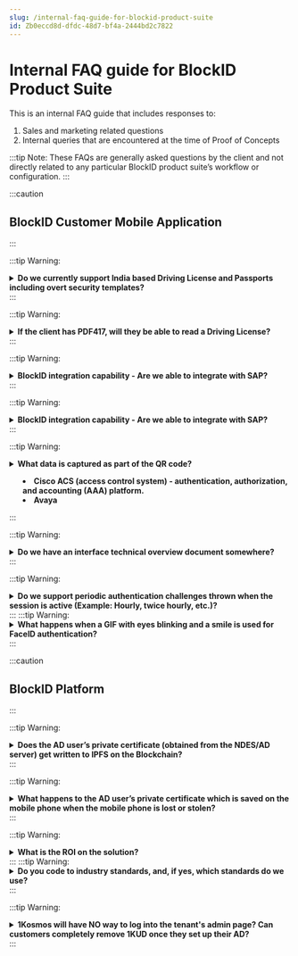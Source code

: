 ```yaml
---
slug: /internal-faq-guide-for-blockid-product-suite
id: Zb0eccd8d-dfdc-48d7-bf4a-2444bd2c7822
---
```

# Internal FAQ guide for BlockID Product Suite
This is an internal FAQ guide that includes responses to:

1. Sales and marketing related questions
2. Internal queries that are encountered at the time of Proof of Concepts

:::tip Note:
These FAQs are generally asked questions by the client and not directly related to any particular BlockID product suite’s workflow or configuration.
:::

:::caution 
## BlockID Customer Mobile Application
:::

:::tip Warning:
<details>
<summary><b>Do we currently support India based Driving License and Passports including overt security templates?</b></summary>
<br />
Yes. We do support the scanning of India based Driving License and Passports including overt security templates.
</details>
:::

:::tip Warning:
<details>
<summary><b>If the client has PDF417, will they be able to read a Driving License?</b></summary>
<br />
Yes, the application uses PDF417 to scan and decode the barcode.
</details>
:::

:::tip Warning:
<details>
<summary><b>BlockID integration capability - Are we able to integrate with SAP?</b></summary>
<br />
*Not yet answered*
</details>
:::

:::tip Warning:
<details>
<summary><b>BlockID integration capability - Are we able to integrate with SAP?</b></summary>
<br />
*Not yet answered*
</details>
:::

:::tip Warning:
<details>
<summary><b>What data is captured as part of the QR code?<br />
<ul>
<li>Cisco ACS (access control system) - authentication, authorization, and accounting (AAA) platform.</li>
<li>Avaya</li>
</ul></b></summary>
<br />
 *Not yet answered*
</details>
:::

:::tip Warning:
<details>
<summary><b>Do we have an interface technical overview document somewhere?</b></summary>
<br />

Please refer to the following link for all technical overview and integration guides:
[Integration Guides](https://1kosmos.document360.io/docs/intergration-with-okta)
</details>
:::

:::tip Warning:
<details>
<summary><b>Do we support periodic authentication challenges thrown when the session is active (Example: Hourly, twice hourly, etc.)?</b></summary>
<br />
We can do step-up authentication at a transactional level. As an example: If a user logs in using TouchID and transfers money, the user can be prompted to step up and authenticate using their FaceID. If they transfer money in excess of 1 Million USD, they could be asked to step up and authenticate using their LiveID.
</details>
:::
:::tip Warning:
<details>
<summary><b>What happens when a GIF with eyes blinking and a smile is used for FaceID authentication?</b></summary>
<br />
It will fail the FaceID authentication. We have a test scheduled with a 3rd party lab called iBETA.com. One the next release is ready we will engage with them and they will do liveness pen-testing. Once we have that certificate, it will help allay these concerns.
</details>
:::

:::caution 
## BlockID Platform
:::

:::tip Warning:
<details>
<summary><b>Does the AD user’s private certificate (obtained from the NDES/AD server) get written to IPFS on the Blockchain?</b></summary>
<br />
No, the AD user’s private certificate gets saved on the mobile phone in the enclave. Only the public key will be stored in the IPFS on the Blockchain. The IPFS hash is associated with the proof of identity (name) smart contract on the ethereum.
</details>
:::

:::tip Warning:
<details>
<summary><b>What happens to the AD user’s private certificate which is saved on the mobile phone when the mobile phone is lost or stolen?</b></summary>
<br />
In this situation, the new private certificate will be issued to you and the old private certificate will no longer be valid.
</details>
:::

:::tip Warning:
<details>
<summary><b>What is the ROI on the solution?</b></summary>
<br />
The following metrics can be targeted in a production deployment:
    <br />
<ul>
<li><b>Help Desk Metrics:</b></li>
   <ul>
<li>Total annual account unlocks</li>
   <li>Total annual password resets</li>
     </ul>  
<li><b>User Experience Metrics:</b></li>
   <ul>
<li>Time taken to authenticate</li>
<li>Time taken to unlock/reset passwords</li>
       </ul>
<li><b>Infrastructure Costs:</b></li>
    <ul>
<li>The cost for secondary MFA systems can be reduced or removed.</li>
        </ul>
    </ul>
</details>
:::
:::tip Warning:
<details>
<summary><b>Do you code to industry standards, and, if yes, which standards do we use?</b></summary>
<br />
Yes. *Standards (not yet answered)*?
</details>
:::

:::tip Warning:
<details>
<summary><b>1Kosmos will have NO way to log into the tenant's admin page? Can customers completely remove 1KUD once they set up their AD?</b></summary>
<br />
Customers do not need 1KUD. They could configure BlockID to communicate with the local AD where they house their user base. 1KUD is for customers who want us to house their legacy users and do not have an LDAP or AD server of their own (or do not want to self manage anymore).
</details>
:::




